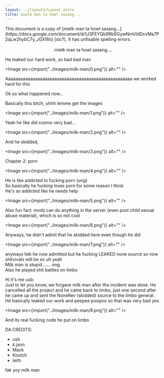 ```yaml
---
layout: ../layouts/Layout.astro
title: mielk man ta howl sasang...
---
```



<div class="notification">
	This document is a copy of [mielk man ta howl
	sasang...](https://docs.google.com/document/d/1J3FEYQb9RbSGywNmVIdDcvMa7P2qLw2hybC7y_JGXWo)
	[sic?]. It has unfixable spelling errors.
</div>

<br />

<div style="text-align:center">mielk man ta howl sasang....</div>

He leaked our hard work, so bad bad man

<Image src={import("../images/milk-man/0.png")} alt="" />

Aaaaaaaaaaaaaaaaaaaaaaaaaaaaaaaaaaaaaaaaaaaaaaaaaaaa we worked hard for this

Ok so what happened now...

Basically this bitch, uhhh lemme get the images

<Image src={import("../images/milk-man/1.png")} alt="" />

Yeah he like did cozmo very bad...

<Image src={import("../images/milk-man/2.png")} alt="" />

And he skidded,

<Image src={import("../images/milk-man/3.png")} alt="" />

Chapter 2: porn

<Image src={import("../images/milk-man/4.png")} alt="" />

He is like addicted to fucking porn (ong)  
So basically he fucking loves porn for some reason I think  
He's so addicted like he needs help

<Image src={import("../images/milk-man/5.png")} alt="" />

Also fun fact: mods can do anything in the server (even post child sexual abuse material), which is so not cool

<Image src={import("../images/milk-man/6.png")} alt="" />

Anyways, he didn't admit that he skidded here even though he did

<Image src={import("../images/milk-man/7.png")} alt="" />

anyways liek he now admitted but he fucking LEAKED none source so now shitvivals will be so uh yeah  
Milk man is stupid....... ong  
Also he played shit battles on limbo

Hi it's me usb:  
Just to let you know, we forgave milk man after the incident was done. He cancelled all the project and he came back to limbo, just one second after he came up and sent the NoneRev (skidded) source to the limbo general. He basically leaked our work and peepee poopoo so that was very bad yes

<Image src={import("../images/milk-man/8.png")} alt="" />

And its real fucking code he put on limbo

DA CREDITS:

-   usb
-   k.json
-   Mack
-   Koutch
-   leith

fak yoy milk man
